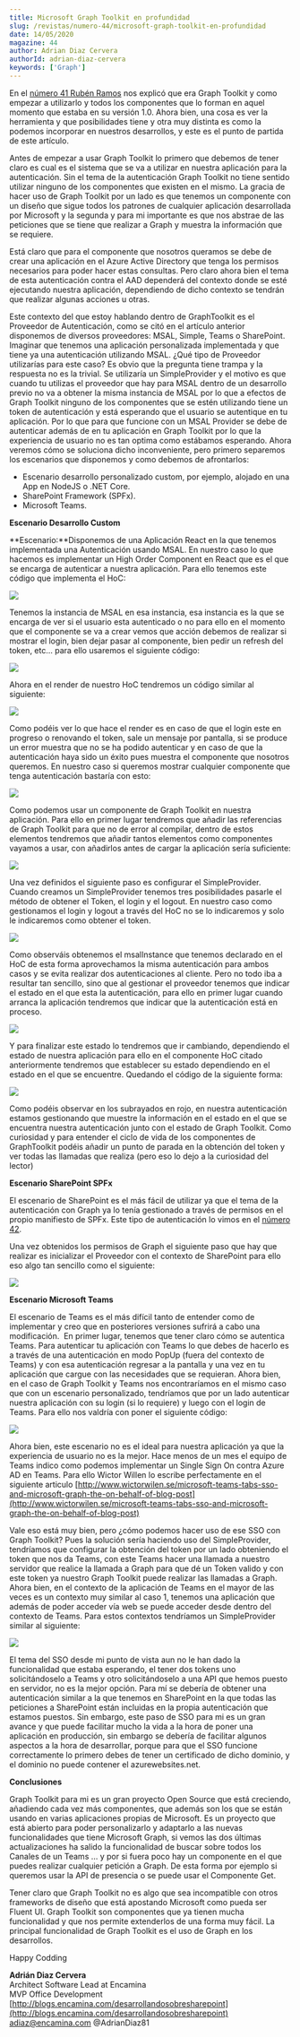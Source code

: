 ```yaml
---
title: Microsoft Graph Toolkit en profundidad
slug: /revistas/numero-44/microsoft-graph-toolkit-en-profundidad
date: 14/05/2020
magazine: 44
author: Adrian Diaz Cervera
authorId: adrian-diaz-cervera
keywords: ['Graph']
---
```






En el [número 41 Rubén Ramos](/revistas/numero-41/un-vistazo-a-microsoft-graph-toolkit-web-components-con-graph) nos explicó que era Graph Toolkit y como empezar a utilizarlo y todos los componentes que lo forman en aquel momento que estaba en su versión 1.0. Ahora bien, una cosa es ver la herramienta y que posibilidades tiene y otra muy distinta es como la podemos incorporar en nuestros desarrollos, y este es el punto de partida de este artículo.

Antes de empezar a usar Graph Toolkit lo primero que debemos de tener claro es cual es el sistema que se va a utilizar en nuestra aplicación para la autenticación. Sin el tema de la autenticación Graph Toolkit no tiene sentido utilizar ninguno de los componentes que existen en el mismo. La gracia de hacer uso de Graph Toolkit por un lado es que tenemos un componente con un diseño que sigue todos los patrones de cualquier aplicación desarrollada por Microsoft y la segunda y para mi importante es que nos abstrae de las peticiones que se tiene que realizar a Graph y muestra la información que se requiere.

Está claro que para el componente que nosotros queramos se debe de crear una aplicación en el Azure Active Directory que tenga los permisos necesarios para poder hacer estas consultas. Pero claro ahora bien el tema de esta autenticación contra el AAD dependerá del contexto donde se esté ejecutando nuestra aplicación, dependiendo de dicho contexto se tendrán que realizar algunas acciones u otras.

Este contexto del que estoy hablando dentro de GraphToolkit es el Proveedor de Autenticación, como se citó en el artículo anterior disponemos de diversos proveedores: MSAL, Simple, Teams o SharePoint. Imaginar que tenemos una aplicación personalizada implementada y que tiene ya una autenticación utilizando MSAL. ¿Qué tipo de Proveedor utilizarías para este caso? Es obvio que la pregunta tiene trampa y la respuesta no es la trivial. Se utilizaría un SimpleProvider y el motivo es que cuando tu utilizas el proveedor que hay para MSAL dentro de un desarrollo previo no va a obtener la misma instancia de MSAL por lo que a efectos de Graph Toolkit ninguno de los componentes que se estén utilizando tiene un token de autenticación y está esperando que el usuario se autentique en tu aplicación. Por lo que para que funcione con un MSAL Provider se debe de autenticar además de en tu aplicación en Graph Toolkit por lo que la experiencia de usuario no es tan optima como estábamos esperando. Ahora veremos cómo se soluciona dicho inconveniente, pero primero separemos los escenarios que disponemos y como debemos de afrontarlos:

- Escenario desarrollo personalizado custom, por ejemplo, alojado en una App en NodeJS o .NET Core.
- SharePoint Framework (SPFx).
- Microsoft Teams.


**Escenario Desarrollo Custom**

**Escenario:**Disponemos de una Aplicación React en la que tenemos implementada una Autenticación usando MSAL. En nuestro caso lo que hacemos es implementar un High Order Component en React que es el que se encarga de autenticar a nuestra aplicación. Para ello tenemos este código que implementa el HoC:

![](../../../images/numero44/microsoft-graph-toolkit-en-profundidad/image1.png)

Tenemos la instancia de MSAL en esa instancia, esa instancia es la que se encarga de ver si el usuario esta autenticado o no para ello en el momento que el componente se va a crear vemos que acción debemos de realizar si mostrar el login, bien dejar pasar al componente, bien pedir un refresh del token, etc… para ello usaremos el siguiente código:

![](../../../images/numero44/microsoft-graph-toolkit-en-profundidad/image2.png)

Ahora en el render de nuestro HoC tendremos un código similar al siguiente:​

![](../../../images/numero44/microsoft-graph-toolkit-en-profundidad/image3.png)

Como podéis ver lo que hace el render es en caso de que el login este en progreso o renovando el token, sale un mensaje por pantalla, si se produce un error muestra que no se ha podido autenticar y en caso de que la autenticación haya sido un éxito pues muestra el componente que nosotros queremos. En nuestro caso si queremos mostrar cualquier componente que tenga autenticación bastaría con esto:

![](../../../images/numero44/microsoft-graph-toolkit-en-profundidad/image4.png)

Como podemos usar un componente de Graph Toolkit en nuestra aplicación. Para ello en primer lugar tendremos que añadir las referencias de Graph Toolkit para que no de error al compilar, dentro de estos elementos tendremos que añadir tantos elementos como componentes vayamos a usar, con añadirlos antes de cargar la aplicación sería suficiente:

![](../../../images/numero44/microsoft-graph-toolkit-en-profundidad/image5.png)

Una vez definidos el siguiente paso es configurar el SimpleProvider. Cuando creamos un SimpleProvider tenemos tres posibilidades pasarle el método de obtener el Token, el login y el logout. En nuestro caso como gestionamos el login y logout a través del HoC no se lo indicaremos y solo le indicaremos como obtener el token.​

![](../../../images/numero44/microsoft-graph-toolkit-en-profundidad/image6.png)

Como observáis obtenemos el msalInstance que tenemos declarado en el HoC de esta forma aprovechamos la misma autenticación para ambos casos y se evita realizar dos autenticaciones al cliente. Pero no todo iba a resultar tan sencillo, sino que al gestionar el proveedor tenemos que indicar el estado en el que esta la autenticación, para ello en primer lugar cuando arranca la aplicación tendremos que indicar que la autenticación está en proceso.

![](../../../images/numero44/microsoft-graph-toolkit-en-profundidad/image7.png)

Y para finalizar este estado lo tendremos que ir cambiando, dependiendo el estado de nuestra aplicación para ello en el componente HoC citado anteriormente tendremos que establecer su estado dependiendo en el estado en el que se encuentre. Quedando el código de la siguiente forma:

![](../../../images/numero44/microsoft-graph-toolkit-en-profundidad/image8.png)

Como podéis observar en los subrayados en rojo, en nuestra autenticación estamos gestionando que muestre la información en el estado en el que se encuentra nuestra autenticación junto con el estado de Graph Toolkit. Como curiosidad y para entender el ciclo de vida de los componentes de GraphToolkit podéis añadir un punto de parada en la obtención del token y ver todas las llamadas que realiza (pero eso lo dejo a la curiosidad del lector)

**Escenario SharePoint SPFx**

El escenario de SharePoint es el más fácil de utilizar ya que el tema de la autenticación con Graph ya lo tenía gestionado a través de permisos en el propio manifiesto de SPFx. Este tipo de autenticación lo vimos en el [número 42](/revistas/numero-42/como-consumir-apis-securizadas-con-el-azure-active-directory-en-nuestros-desarrollos-de-spfx).

Una vez obtenidos los permisos de Graph el siguiente paso que hay que realizar es inicializar el Proveedor con el contexto de SharePoint para ello eso algo tan sencillo como el siguiente:

![](../../../images/numero44/microsoft-graph-toolkit-en-profundidad/image9.png)

**Escenario Microsoft Teams**

El escenario de Teams es el más difícil tanto de entender como de implementar y creo que en posteriores versiones sufrirá a cabo una modificación.  En primer lugar, tenemos que tener claro cómo se autentica Teams. Para autenticar tu aplicación con Teams lo que debes de hacerlo es a través de una autenticación en modo PopUp (fuera del contexto de Teams) y con esa autenticación regresar a la pantalla y una vez en tu aplicación que cargue con las necesidades que se requieran. Ahora bien, en el caso de Graph Toolkit y Teams nos encontraríamos en el mismo caso que con un escenario personalizado, tendríamos que por un lado autenticar nuestra aplicación con su login (si lo requiere) y luego con el login de Teams. Para ello nos valdría con poner el siguiente código:

![](../../../images/numero44/microsoft-graph-toolkit-en-profundidad/image10.png)

Ahora bien, este escenario no es el ideal para nuestra aplicación ya que la experiencia de usuario no es la mejor. Hace menos de un mes el equipo de Teams indico como podemos implementar un Single Sign On contra Azure AD en Teams. Para ello Wictor Willen lo escribe perfectamente en el siguiente articulo [http://www.wictorwilen.se/microsoft-teams-tabs-sso-and-microsoft-graph-the-on-behalf-of-blog-post](http://www.wictorwilen.se/microsoft-teams-tabs-sso-and-microsoft-graph-the-on-behalf-of-blog-post)

Vale eso está muy bien, pero ¿cómo podemos hacer uso de ese SSO con Graph Toolkit? Pues la solución sería haciendo uso del SimpleProvider, tendríamos que configurar la obtención del token por un lado obteniendo el token que nos da Teams, con este Teams hacer una llamada a nuestro servidor que realice la llamada a Graph para que dé un Token valido y con este token ya nuestro Graph Toolkit puede realizar las llamadas a Graph. Ahora bien, en el contexto de la aplicación de Teams en el mayor de las veces es un contexto muy similar al caso 1, tenemos una aplicación que además de poder acceder vía web se puede acceder desde dentro del contexto de Teams. Para estos contextos tendríamos un SimpleProvider similar al siguiente:

![](../../../images/numero44/microsoft-graph-toolkit-en-profundidad/image11.png)

El tema del SSO desde mi punto de vista aun no le han dado la funcionalidad que estaba esperando, el tener dos tokens uno solicitándoselo a Teams y otro solicitándoselo a una API que hemos puesto en servidor, no es la mejor opción. Para mí se debería de obtener una autenticación similar a la que tenemos en SharePoint en la que todas las peticiones a SharePoint están incluidas en la propia autenticación que estamos puestos. Sin embargo, este paso de SSO para mi es un gran avance y que puede facilitar mucho la vida a la hora de poner una aplicación en producción, sin embargo se debería de facilitar algunos aspectos a la hora de desarrollar, porque para que el SSO funcione correctamente lo primero debes de tener un certificado de dicho dominio, y el dominio no puede contener el azurewebsites.net.

**Conclusiones**

Graph Toolkit para mi es un gran proyecto Open Source que está creciendo, añadiendo cada vez más componentes, que además son los que se están usando en varias aplicaciones propias de Microsoft. Es un proyecto que está abierto para poder personalizarlo y adaptarlo a las nuevas funcionalidades que tiene Microsoft Graph, si vemos las dos últimas actualizaciones ha salido la funcionalidad de buscar sobre todos los Canales de un Teams … y por si fuera poco hay un componente en el que puedes realizar cualquier petición a Graph. De esta forma por ejemplo si queremos usar la API de presencia o se puede usar el Componente Get.

Tener claro que Graph Toolkit no es algo que sea incompatible con otros frameworks de diseño que está apostando Microsoft como pueda ser Fluent UI. Graph Toolkit son componentes que ya tienen mucha funcionalidad y que nos permite extenderlos de una forma muy fácil. La principal funcionalidad de Graph Toolkit es el uso de Graph en los desarrollos.

Happy Codding



**Adrián Diaz Cervera** <br />
Architect Software Lead at Encamina <br />
MVP Office Development <br />
[http://blogs.encamina.com/desarrollandosobresharepoint](http://blogs.encamina.com/desarrollandosobresharepoint) <br />
adiaz@encamina.com @AdrianDiaz81 <br />

 
 
